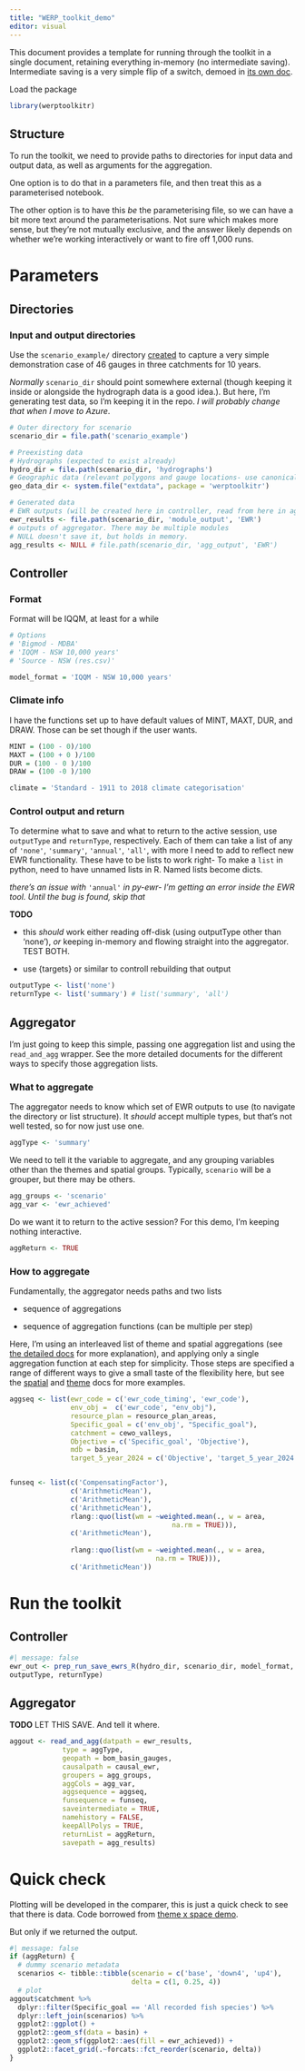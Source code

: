 ```yaml
---
title: "WERP_toolkit_demo"
editor: visual
---
```


This document provides a template for running through the toolkit in a single document, retaining everything in-memory (no intermediate saving). Intermediate saving is a very simple flip of a switch, demoed in [its own doc](WERP_toolkit_save_steps.qmd). 

Load the package

```r
library(werptoolkitr)
```

## Structure

To run the toolkit, we need to provide paths to directories for input data and output data, as well as arguments for the aggregation.

One option is to do that in a parameters file, and then treat this as a parameterised notebook.

The other option is to have this *be* the parameterising file, so we can have a bit more text around the parameterisations. Not sure which makes more sense, but they're not mutually exclusive, and the answer likely depends on whether we're working interactively or want to fire off 1,000 runs.

# Parameters

## Directories

### Input and output directories

Use the `scenario_example/` directory [created](../scenario_creation/scenario_creation_demo_R.qmd) to capture a very simple demonstration case of 46 gauges in three catchments for 10 years.

*Normally* `scenario_dir` should point somewhere external (though keeping it inside or alongside the hydrograph data is a good idea.). But here, I'm generating test data, so I'm keeping it in the repo. *I will probably change that when I move to Azure*.

```r
# Outer directory for scenario
scenario_dir = file.path('scenario_example')

# Preexisting data
# Hydrographs (expected to exist already)
hydro_dir = file.path(scenario_dir, 'hydrographs')
# Geographic data (relevant polygons and gauge locations- use canonical in pkg)
geo_data_dir <- system.file("extdata", package = 'werptoolkitr')

# Generated data
# EWR outputs (will be created here in controller, read from here in aggregator)
ewr_results <- file.path(scenario_dir, 'module_output', 'EWR')
# outputs of aggregator. There may be multiple modules
# NULL doesn't save it, but holds in memory.
agg_results <- NULL # file.path(scenario_dir, 'agg_output', 'EWR')
```

## Controller

### Format

Format will be IQQM, at least for a while

```r
# Options
# 'Bigmod - MDBA'
# 'IQQM - NSW 10,000 years'
# 'Source - NSW (res.csv)'

model_format = 'IQQM - NSW 10,000 years'
```

### Climate info

I have the functions set up to have default values of MINT, MAXT, DUR, and DRAW. Those can be set though if the user wants.

```r
MINT = (100 - 0)/100
MAXT = (100 + 0 )/100
DUR = (100 - 0 )/100
DRAW = (100 -0 )/100

climate = 'Standard - 1911 to 2018 climate categorisation'
```

### Control output and return

To determine what to save and what to return to the active session, use `outputType` and `returnType`, respectively. Each of them can take a list of any of `'none'`, `'summary'`, `'annual'`, `'all'`, with more I need to add to reflect new EWR functionality. These have to be lists to work right- To make a `list` in python, need to have unnamed lists in R. Named lists become dicts.

*there's an issue with* `'annual'` *in py-ewr- I'm getting an error inside the EWR tool. Until the bug is found, skip that*

**TODO**

-   this *should* work either reading off-disk (using outputType other than 'none'), *or* keeping in-memory and flowing straight into the aggregator. TEST BOTH.

-   use {targets} or similar to controll rebuilding that output

```r
outputType <- list('none')
returnType <- list('summary') # list('summary', 'all')
```

## Aggregator

I'm just going to keep this simple, passing one aggregation list and using the `read_and_agg` wrapper. See the more detailed documents for the different ways to specify those aggregation lists.

### What to aggregate

The aggregator needs to know which set of EWR outputs to use (to navigate the directory or list structure). It *should* accept multiple types, but that's not well tested, so for now just use one.

```r
aggType <- 'summary'
```

We need to tell it the variable to aggregate, and any grouping variables other than the themes and spatial groups. Typically, `scenario` will be a grouper, but there may be others.

```r
agg_groups <- 'scenario'
agg_var <- 'ewr_achieved'
```

Do we want it to return to the active session? For this demo, I'm keeping nothing interactive.

```r
aggReturn <- TRUE
```

### How to aggregate

Fundamentally, the aggregator needs paths and two lists

-   sequence of aggregations

-   sequence of aggregation functions (can be multiple per step)

Here, I'm using an interleaved list of theme and spatial aggregations (see [the detailed docs](../aggregator/theme_space_agg.qmd) for more explanation), and applying only a single aggregation function at each step for simplicity. Those steps are specified a range of different ways to give a small taste of the flexibility here, but see the [spatial](../aggregator/spatial_agg.qmd) and [theme](../aggregator/theme_agg.qmd) docs for more examples.

```r

aggseq <- list(ewr_code = c('ewr_code_timing', 'ewr_code'),
               env_obj =  c('ewr_code', "env_obj"),
               resource_plan = resource_plan_areas,
               Specific_goal = c('env_obj', "Specific_goal"),
               catchment = cewo_valleys,
               Objective = c('Specific_goal', 'Objective'),
               mdb = basin,
               target_5_year_2024 = c('Objective', 'target_5_year_2024'))


funseq <- list(c('CompensatingFactor'),
               c('ArithmeticMean'),
               c('ArithmeticMean'),
               c('ArithmeticMean'),
               rlang::quo(list(wm = ~weighted.mean(., w = area, 
                                        na.rm = TRUE))),
               c('ArithmeticMean'),
               
               rlang::quo(list(wm = ~weighted.mean(., w = area, 
                                    na.rm = TRUE))),
               c('ArithmeticMean'))

```

# Run the toolkit

## Controller

```r
#| message: false
ewr_out <- prep_run_save_ewrs_R(hydro_dir, scenario_dir, model_format, climate,
outputType, returnType)
```

## Aggregator

**TODO** LET THIS SAVE. And tell it where.

```r
aggout <- read_and_agg(datpath = ewr_results, 
             type = aggType,
             geopath = bom_basin_gauges,
             causalpath = causal_ewr,
             groupers = agg_groups,
             aggCols = agg_var,
             aggsequence = aggseq,
             funsequence = funseq,
             saveintermediate = TRUE,
             namehistory = FALSE,
             keepAllPolys = TRUE,
             returnList = aggReturn,
             savepath = agg_results)
```

# Quick check

Plotting will be developed in the comparer, this is just a quick check to see that there is data. Code borrowed from [theme x space demo](../aggregator/theme_space_agg.qmd).

But only if we returned the output.

```r
#| message: false
if (aggReturn) {
  # dummy scenario metadata
  scenarios <- tibble::tibble(scenario = c('base', 'down4', 'up4'), 
                              delta = c(1, 0.25, 4))
  # plot
aggout$catchment %>% 
  dplyr::filter(Specific_goal == 'All recorded fish species') %>%
  dplyr::left_join(scenarios) %>% 
  ggplot2::ggplot() +
  ggplot2::geom_sf(data = basin) +
  ggplot2::geom_sf(ggplot2::aes(fill = ewr_achieved)) +
  ggplot2::facet_grid(.~forcats::fct_reorder(scenario, delta))
}

```
